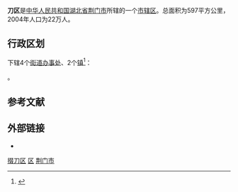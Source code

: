 {{Infobox China County
|Belong = [[湖北省|湖北省]][[荆门市|荆门市]]
}}
'''{{ruby-py|掇|-{zh-cn:duō;zh-tw:ㄉㄨㄛ;zh-hk:zyut<sup>8</sup>}-}}刀区'''是[[中华人民共和国|中华人民共和国]][[湖北省|湖北省]][[荆门市|荆门市]]所辖的一个[[市辖区|市辖区]]。总面积为597平方公里，2004年人口为22万人。

== 行政区划 ==
{{PAGENAMEBASE}}下辖4个[[街道办事处|街道办事处]]、2个[[行政建制镇|镇]]<ref>{{PRC admin/ref sgc|42/08/04}}</ref>：

{{PRC admin/children|42/08/04}}。

== 参考文献 ==
{{Wikisource|国务院关于同意湖北省设立荆门市掇刀区的批复}}
{{reflist}}

== 外部链接 ==
* {{Official website|http://www.duodao.gov.cn/|name=荆门市掇刀区人民政府}}

{{Hubei-stub}}
{{掇刀区行政区划}}
{{荆门市行政区划}}
{{湖北行政区划}}

[[Category:掇刀区|]]
[[Category:荆门区县市|区]]
[[Category:湖北市辖区|荆门市]]